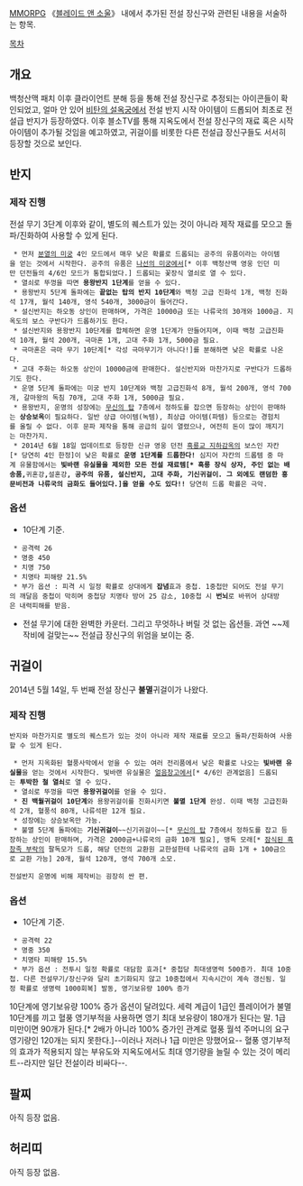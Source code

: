 [[MMORPG]] 《[[블레이드 앤 소울]]》 내에서 추가된 전설 장신구와 관련된 내용을 서술하는 항목.

[[목차]]
== 개요 ==
백청산맥 패치 이후 클라이언트 분해 등을 통해 전설 장신구로 추정되는 아이콘들이 확인되었고, 얼마 안 있어 [[비탄의 설옥궁]]에서 전설 반지 시작 아이템이 드롭되어 최초로 전설급 반지가 등장하였다. 이후 블소TV를 통해 지옥도에서 전설 장신구의 재료 혹은 시작 아이템이 추가될 것임을 예고하였고, 귀걸이를 비롯한 다른 전설급 장신구들도 서서히 등장할 것으로 보인다.

== 반지 ==

=== 제작 진행 ===
전설 무기 3단계 이후와 같이, 별도의 퀘스트가 있는 것이 아니라 제작 재료를 모으고 돌파/진화하여 사용할 수 있게 된다.

  * 먼저 [[분열의 미궁]] 4인 모드에서 매우 낮은 확률로 드롭되는 공주의 유품이라는 아이템을 얻는 것에서 시작한다. 공주의 유품은 [[나선의 미궁]]에서[* 이후 백청산맥 영웅 인던 미만 던전들의 4/6인 모드가 통합되었다.] 드롭되는 꽃장식 열쇠로 열 수 있다. 
  * 열쇠로 뚜껑을 따면 '''용왕반지 1단계'''를 얻을 수 있다.
  * 용왕반지 5단계 돌파에는 '''끝없는 탑의 반지 10단계'''와 백청 고급 진화석 1개, 백청 진화석 17개, 월석 140개, 영석 540개, 3000금이 들어간다.
  * 설신반지는 하오동 상인이 판매하며, 가격은 10000금 또는 나류국의 30개와 1000금. 지옥도의 보스 구반다가 드롭하기도 한다.
  * 설신반지와 용왕반지 10단계를 합체하면 운명 1단계가 만들어지며, 이때 백청 고급진화석 10개, 월석 200개, 극마혼 1개, 고대 주화 1개, 5000금 필요.
  * 극마혼은 극마 무기 10단계[* 각성 극마무기가 아니다!]를 분해하면 낮은 확률로 나온다. 
  * 고대 주화는 하오동 상인이 10000금에 판매한다. 설신반지와 마찬가지로 구반다가 드롭하기도 한다.
  * 운명 5단계 돌파에는 미궁 반지 10단계와 백청 고급진화석 8개, 월석 200개, 영석 700개, 갈마왕의 독침 70개, 고대 주화 1개, 5000금 필요.
  * 용왕반지, 운명의 성장에는 [[무신의 탑]] 7층에서 정하도를 잡으면 등장하는 상인이 판매하는 '''상승보옥'''이 필요하다. 일반 상급 아이템(녹템), 최상급 아이템(파템) 등으로는 경험치를 올릴 수 없다. 이후 문파 제작을 통해 공급의 길이 열렸으나, 여전히 돈이 많이 깨지기는 마찬가지.
  * 2014년 6월 18일 업데이트로 등장한 신규 영웅 던전 [[흑룡교 지하감옥]]의 보스인 자칸[* 당연히 4인 한정]이 낮은 확률로 '''운명 1단계를 드롭한다!''' 심지어 자칸의 드롭템 중 마계 유물함에서는 '''빛바랜 유실물을 제외한 모든 전설 재료템[* 흑룡 장식 상자, 주인 없는 배송품, '''귀혼강''', '''설혼강''', 공주의 유품, 설신반지, 고대 주화, 기신귀걸이. 그 외에도 랜덤한 홍문비전과 나류국의 금화도 들어있다.]을 얻을 수도 있다!!''' 당연히 드롭 확률은 극악.

=== 옵션 ===
* 10단계 기준.
  * 공격력 26
  * 명중 450
  * 치명 750
  * 치명타 피해량 21.5%
  * 부가 옵션 : 피격 시 일정 확률로 상대에게 '''잡념'''효과 중첩. 1중첩만 되어도 전설 무기의 깨달음 중첩이 막히며 중첩당 치명타 방어 25 감소, 10중첩 시 '''번뇌'''로 바뀌어 상대방은 내력피해를 받음.

* 전설 무기에 대한 완벽한 카운터. 그리고 무엇하나 버릴 것 없는 옵션들. 과연 ~~제작비에 걸맞는~~ 전설급 장신구의 위엄을 보이는 중.
== 귀걸이 ==
2014년 5월 14일, 두 번째 전설 장신구 '''불멸'''귀걸이가 나왔다.
=== 제작 진행 ===
 반지와 마찬가지로 별도의 퀘스트가 있는 것이 아니라 제작 재료를 모으고 돌파/진화하여 사용할 수 있게 된다.

  * 먼저 지옥화된 혈풍사막에서 얻을 수 있는 여러 전리품에서 낮은 확률로 나오는 '''빛바랜 유실물'''을 얻는 것에서 시작한다. 빛바랜 유실물은 [[얼음창고]]에서[* 4/6인 관계없음] 드롭되는 '''투박한 철 열쇠'''로 열 수 있다. 
  * 열쇠로 뚜껑을 따면 '''용왕귀걸이'''를 얻을 수 있다.
  * '''진 백월귀걸이 10단계'''와 용왕귀걸이를 진화시키면 '''불멸 1단계''' 완성. 이때 백청 고급진화석 2개, 혈풍석 80개, 나류석판 12개 필요.
  * 성장에는 상승보옥만 가능.
  * 불멸 5단계 돌파에는 '''기신귀걸이'''~~신기귀걸이~~[* [[무신의 탑]] 7층에서 정하도를 잡고 등장하는 상인이 판매하며, 가격은 2000금+나류국의 금화 10개 필요], 맹독 모래[* [[잠식된 흑창족 부락]]의 팔독모가 드롭, 해당 던전의 교환원 교한설한테 나류국의 금화 1개 + 100금으로 교환 가능] 20개, 월석 120개, 영석 700개 소모.

 전설반지 운명에 비해 제작비는 굉장히 싼 편. 

=== 옵션 ===
* 10단계 기준.
  * 공격력 22
  * 명중 350
  * 치명타 피해량 15.5%
  * 부가 옵션 : 전투시 일정 확률로 대담함 효과[* 중첩당 최대생명력 500증가. 최대 10중첩. 다른 전설무기/장신구와 달리 초기화되지 않고 10중첩에서 지속시간이 계속 갱신됨. 일정 확률로 생명력 1000회복] 발동, 영기보유량 100% 증가

10단계에 영기보유량 100% 증가 옵션이 달려있다. 세력 계급이 1급인 플레이어가 불멸 10단계를 끼고 혈풍 영기부적을 사용하면 영기 최대 보유량이 180개가 된다는 말. 1급 미만이면 90개가 된다.[* 2배가 아니라 100% 증가인 관계로 혈풍 월석 주머니의 요구 영기량인 120개는 되지 못한다.]--이러나 저러나 1급 미만은 망했어요-- 혈풍 영기부적의 효과가 적용되지 않는 부유도와 지옥도에서도 최대 영기량을 늘릴 수 있는 것이 메리트--라지만 일단 전설이라 비싸다--.


== 팔찌 ==
아직 등장 없음.

== 허리띠 ==
아직 등장 없음.
